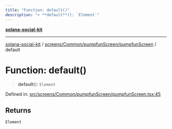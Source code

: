```yaml
---
title: "Function: default()"
description: "> **default**(): `Element`"
---
```


[**solana-social-kit**](../../../../../README.mdx)

***

[solana-social-kit](../../../../../README.mdx) / [screens/Common/pumpfunScreen/pumpfunScreen](../README.mdx) / default

# Function: default()

> **default**(): `Element`

Defined in: [src/screens/Common/pumpfunScreen/pumpfunScreen.tsx:45](https://github.com/SendArcade/solana-social-starter/blob/bd4b3556b8f469c27ebb06f4df65b3a36b43ba3b/src/screens/Common/pumpfunScreen/pumpfunScreen.tsx#L45)

## Returns

`Element`
